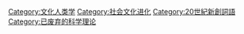 [[Category:文化人类学|Category:文化人类学]]
[[Category:社会文化进化|Category:社会文化进化]]
[[Category:20世紀新創詞語|Category:20世紀新創詞語]]
[[Category:已废弃的科学理论|Category:已废弃的科学理论]]